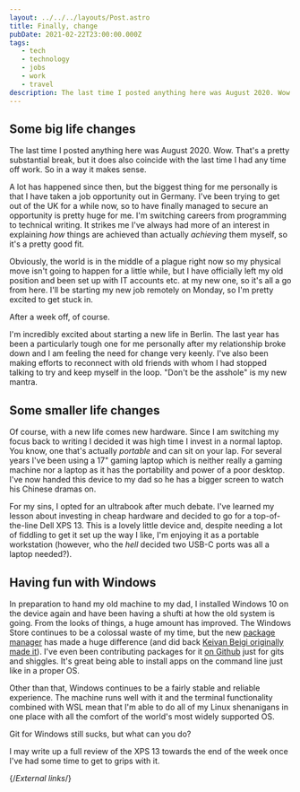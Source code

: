 ```yaml
---
layout: ../../../layouts/Post.astro
title: Finally, change
pubDate: 2021-02-22T23:00:00.000Z
tags:
   - tech
   - technology
   - jobs
   - work
   - travel
description: The last time I posted anything here was August 2020. Wow. That's a pretty substantial break, but it does also coincide with the last time I had any time off work. So in a way it makes sense.
---
```


## Some big life changes

The last time I posted anything here was August 2020. Wow. That's a pretty substantial break, but it does also coincide with the last time I had any time off work. So in a way it makes sense.

A lot has happened since then, but the biggest thing for me personally is that I have taken a job opportunity out in Germany. I've been trying to get out of the UK for a while now, so to have finally managed to secure an opportunity is pretty huge for me. I'm switching careers from programming to technical writing. It strikes me I've always had more of an interest in explaining _how_ things are achieved than actually _achieving_ them myself, so it's a pretty good fit.

Obviously, the world is in the middle of a plague right now so my physical move isn't going to happen for a little while, but I have officially left my old position and been set up with IT accounts etc. at my new one, so it's all a go from here. I'll be starting my new job remotely on Monday, so I'm pretty excited to get stuck in.

After a week off, of course.

I'm incredibly excited about starting a new life in Berlin. The last year has been a particularly tough one for me personally after my relationship broke down and I am feeling the need for change very keenly. I've also been making efforts to reconnect with old friends with whom I had stopped talking to try and keep myself in the loop. "Don't be the asshole" is my new mantra.

## Some smaller life changes

Of course, with a new life comes new hardware. Since I am switching my focus back to writing I decided it was high time I invest in a normal laptop. You know, one that's actually _portable_ and can sit on your lap. For several years I've been using a 17" gaming laptop which is neither really a gaming machine nor a laptop as it has the portability and power of a poor desktop. I've now handed this device to my dad so he has a bigger screen to watch his Chinese dramas on.

For my sins, I opted for an ultrabook after much debate. I've learned my lesson about investing in cheap hardware and decided to go for a top-of-the-line Dell XPS 13. This is a lovely little device and, despite needing a lot of fiddling to get it set up the way I like, I'm enjoying it as a portable workstation (however, who the _hell_ decided two USB-C ports was all a laptop needed?).

## Having fun with Windows

In preparation to hand my old machine to my dad, I installed Windows 10 on the device again and have been having a shufti at how the old system is going. From the looks of things, a huge amount has improved. The Windows Store continues to be a colossal waste of my time, but the new [package manager][winget] has made a huge difference (and did back [Keivan Beigi originally made it][appget]). I've even been contributing packages for it [on Github][winget-pkgs] just for gits and shiggles. It's great being able to install apps on the command line just like in a proper OS.

Other than that, Windows continues to be a fairly stable and reliable experience. The machine runs well with it and the terminal functionality combined with WSL mean that I'm able to do all of my Linux shenanigans in one place with all the comfort of the world's most widely supported OS.

Git for Windows still sucks, but what can you do?

I may write up a full review of the XPS 13 towards the end of the week once I've had some time to get to grips with it.

{/*External links*/}

[appget]: https://keivan.io/the-day-appget-died/
[winget]: https://github.com/microsoft/winget-cli
[winget-pkgs]: https://github.com/microsoft/winget-pkgs
